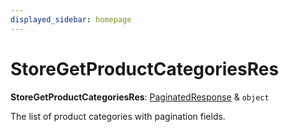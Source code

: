 ```yaml
---
displayed_sidebar: homepage
---
```



# StoreGetProductCategoriesRes

 **StoreGetProductCategoriesRes**: [PaginatedResponse](../interfaces/medusa.PaginatedResponse.mdx) & `object`

The list of product categories with pagination fields.
